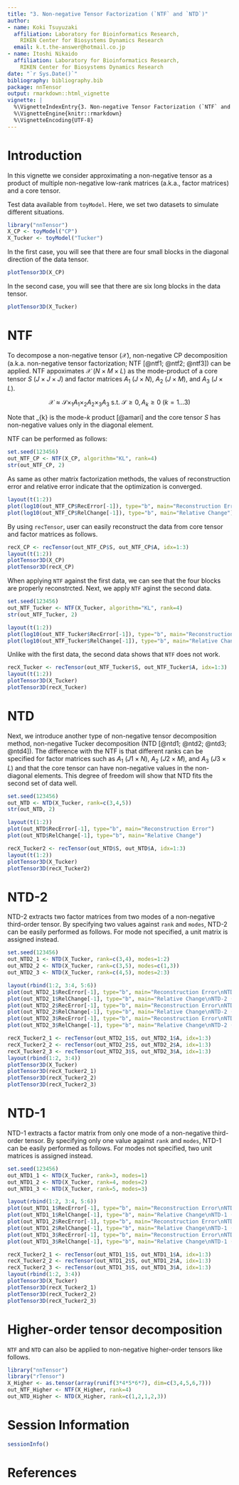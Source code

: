 ```yaml
---
title: "3. Non-negative Tensor Factorization (`NTF` and `NTD`)"
author:
- name: Koki Tsuyuzaki
  affiliation: Laboratory for Bioinformatics Research,
    RIKEN Center for Biosystems Dynamics Research
  email: k.t.the-answer@hotmail.co.jp
- name: Itoshi Nikaido
  affiliation: Laboratory for Bioinformatics Research,
    RIKEN Center for Biosystems Dynamics Research
date: "`r Sys.Date()`"
bibliography: bibliography.bib
package: nnTensor
output: rmarkdown::html_vignette
vignette: |
  %\VignetteIndexEntry{3. Non-negative Tensor Factorization (`NTF` and `NTD`)}
  %\VignetteEngine{knitr::rmarkdown}
  %\VignetteEncoding{UTF-8}
---
```


# Introduction

In this vignette we consider approximating a non-negative tensor as a product of multiple non-negative low-rank matrices (a.k.a., factor matrices) and a core tensor.

Test data available from `toyModel`. Here, we set two datasets to simulate different situations.

```r
library("nnTensor")
X_CP <- toyModel("CP")
X_Tucker <- toyModel("Tucker")
```

In the first case, you will see that there are four small blocks in the diagonal direction of the data tensor.

```r
plotTensor3D(X_CP)
```

In the second case, you will see that there are six long blocks in the data tensor.

```r
plotTensor3D(X_Tucker)
```

# NTF

To decompose a non-negative tensor ($\mathcal{X}$), non-negative CP decomposition (a.k.a. non-negative tensor factorization; NTF [@ntf1; @ntf2; @ntf3]) can be applied. NTF appoximates $\mathcal{X}$ ($N \times M \times L$) as the mode-product of a core tensor $S$ ($J \times J \times J$) and factor matrices $A_1$ ($J \times N$), $A_2$ ($J \times M$), and $A_3$ ($J \times L$).

$$
\mathcal{X} \approx \mathcal{S} \times_{1} A_1 \times_{2} A_2 \times_{3} A_3\ \mathrm{s.t.}\ \mathcal{S} \geq 0, A_{k} \geq 0\ (k=1 \ldots 3)
$$

Note that \times_{k} is the mode-$k$ product [@amari] and the core tensor $S$ has non-negative values only in the diagonal element.

NTF can be performed as follows:

```r
set.seed(123456)
out_NTF_CP <- NTF(X_CP, algorithm="KL", rank=4)
str(out_NTF_CP, 2)
```
As same as other matrix factorization methods, the values of reconstruction error and relative error indicate that the optimization is converged.

```r
layout(t(1:2))
plot(log10(out_NTF_CP$RecError[-1]), type="b", main="Reconstruction Error")
plot(log10(out_NTF_CP$RelChange[-1]), type="b", main="Relative Change")
```

By using `recTensor`, user can easily reconstruct the data from core tensor and factor matrices as follows.

```r
recX_CP <- recTensor(out_NTF_CP$S, out_NTF_CP$A, idx=1:3)
layout(t(1:2))
plotTensor3D(X_CP)
plotTensor3D(recX_CP)
```

When applying `NTF` against the first data, we can see that the four blocks are properly reconstrcted. Next, we apply `NTF` aginst the second data.

```r
set.seed(123456)
out_NTF_Tucker <- NTF(X_Tucker, algorithm="KL", rank=4)
str(out_NTF_Tucker, 2)
```

```r
layout(t(1:2))
plot(log10(out_NTF_Tucker$RecError[-1]), type="b", main="Reconstruction Error")
plot(log10(out_NTF_Tucker$RelChange[-1]), type="b", main="Relative Change")
```

Unlike with the first data, the second data shows that `NTF` does not work.

```r
recX_Tucker <- recTensor(out_NTF_Tucker$S, out_NTF_Tucker$A, idx=1:3)
layout(t(1:2))
plotTensor3D(X_Tucker)
plotTensor3D(recX_Tucker)
```

# NTD

Next, we introduce another type of non-negative tensor decomposition method, non-negative Tucker decomposition (NTD [@ntd1; @ntd2; @ntd3; @ntd4]). The difference with the NTF is that different ranks can be specified for factor matrices such as $A_1$ ($J1 \times N$), $A_2$ ($J2 \times M$), and $A_3$ ($J3 \times L$) and that the core tensor can have non-negative values in the non-diagonal elements. This degree of freedom will show that NTD fits the second set of data well.

```r
set.seed(123456)
out_NTD <- NTD(X_Tucker, rank=c(3,4,5))
str(out_NTD, 2)
```

```r
layout(t(1:2))
plot(out_NTD$RecError[-1], type="b", main="Reconstruction Error")
plot(out_NTD$RelChange[-1], type="b", main="Relative Change")
```

```r
recX_Tucker2 <- recTensor(out_NTD$S, out_NTD$A, idx=1:3)
layout(t(1:2))
plotTensor3D(X_Tucker)
plotTensor3D(recX_Tucker2)
```

# NTD-2

NTD-2 extracts two factor matrices from two modes of a non-negative third-order tensor. By specifying two values against `rank` and `modes`, NTD-2 can be easily performed as follows. For mode not specified, a unit matrix is assigned instead.

```r
set.seed(123456)
out_NTD2_1 <- NTD(X_Tucker, rank=c(3,4), modes=1:2)
out_NTD2_2 <- NTD(X_Tucker, rank=c(3,5), modes=c(1,3))
out_NTD2_3 <- NTD(X_Tucker, rank=c(4,5), modes=2:3)
```

```r
layout(rbind(1:2, 3:4, 5:6))
plot(out_NTD2_1$RecError[-1], type="b", main="Reconstruction Error\nNTD-2 (mode=1:2)")
plot(out_NTD2_1$RelChange[-1], type="b", main="Relative Change\nNTD-2 (mode=1:2)")
plot(out_NTD2_2$RecError[-1], type="b", main="Reconstruction Error\nNTD-2 (mode=c(1,3))")
plot(out_NTD2_2$RelChange[-1], type="b", main="Relative Change\nNTD-2 (mode=c(1,3))")
plot(out_NTD2_3$RecError[-1], type="b", main="Reconstruction Error\nNTD-2 (mode=2:3)")
plot(out_NTD2_3$RelChange[-1], type="b", main="Relative Change\nNTD-2 (mode=2:3)")
```

```r
recX_Tucker2_1 <- recTensor(out_NTD2_1$S, out_NTD2_1$A, idx=1:3)
recX_Tucker2_2 <- recTensor(out_NTD2_2$S, out_NTD2_2$A, idx=1:3)
recX_Tucker2_3 <- recTensor(out_NTD2_3$S, out_NTD2_3$A, idx=1:3)
layout(rbind(1:2, 3:4))
plotTensor3D(X_Tucker)
plotTensor3D(recX_Tucker2_1)
plotTensor3D(recX_Tucker2_2)
plotTensor3D(recX_Tucker2_3)
```

# NTD-1

NTD-1 extracts a factor matrix from only one mode of a non-negative third-order tensor. By specifying only one value against `rank` and `modes`, NTD-1 can be easily performed as follows. For modes not specified, two unit matrices is assigned instead.

```r
set.seed(123456)
out_NTD1_1 <- NTD(X_Tucker, rank=3, modes=1)
out_NTD1_2 <- NTD(X_Tucker, rank=4, modes=2)
out_NTD1_3 <- NTD(X_Tucker, rank=5, modes=3)
```

```r
layout(rbind(1:2, 3:4, 5:6))
plot(out_NTD1_1$RecError[-1], type="b", main="Reconstruction Error\nNTD-1 (mode=1:2)")
plot(out_NTD1_1$RelChange[-1], type="b", main="Relative Change\nNTD-1 (mode=1:2)")
plot(out_NTD1_2$RecError[-1], type="b", main="Reconstruction Error\nNTD-1 (mode=c(1,3))")
plot(out_NTD1_2$RelChange[-1], type="b", main="Relative Change\nNTD-1 (mode=c(1,3))")
plot(out_NTD1_3$RecError[-1], type="b", main="Reconstruction Error\nNTD-1 (mode=2:3)")
plot(out_NTD1_3$RelChange[-1], type="b", main="Relative Change\nNTD-1 (mode=2:3)")
```

```r
recX_Tucker2_1 <- recTensor(out_NTD1_1$S, out_NTD1_1$A, idx=1:3)
recX_Tucker2_2 <- recTensor(out_NTD1_2$S, out_NTD1_2$A, idx=1:3)
recX_Tucker2_3 <- recTensor(out_NTD1_3$S, out_NTD1_3$A, idx=1:3)
layout(rbind(1:2, 3:4))
plotTensor3D(X_Tucker)
plotTensor3D(recX_Tucker2_1)
plotTensor3D(recX_Tucker2_2)
plotTensor3D(recX_Tucker2_3)
```

# Higher-order tensor decomposition

`NTF` and `NTD` can also be applied to non-negative higher-order tensors like follows.

```r
library("nnTensor")
library("rTensor")
X_Higher <- as.tensor(array(runif(3*4*5*6*7), dim=c(3,4,5,6,7)))
out_NTF_Higher <- NTF(X_Higher, rank=4)
out_NTD_Higher <- NTD(X_Higher, rank=c(1,2,1,2,3))
```

# Session Information {.unnumbered}

```r
sessionInfo()
```

# References

